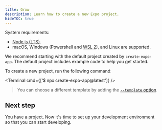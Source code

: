 ```yaml
---
title: Grow
description: Learn how to create a new Expo project.
hideTOC: true
---
```



System requirements:

- [Node.js (LTS)](https://nodejs.org/en/).
- macOS, Windows (Powershell and [WSL 2](https://expo.fyi/wsl)), and Linux are supported.

We recommend starting with the default project created by `create-expo-app`. The default project includes example code to help you get started.

To create a new project, run the following command:

<Terminal cmd={['$ npx create-expo-app@latest']} />

> You can choose a different template by adding the [`--template` option](/more/create-expo/#--template).

## Next step

You have a project. Now it's time to set up your development environment so that you can start developing.
